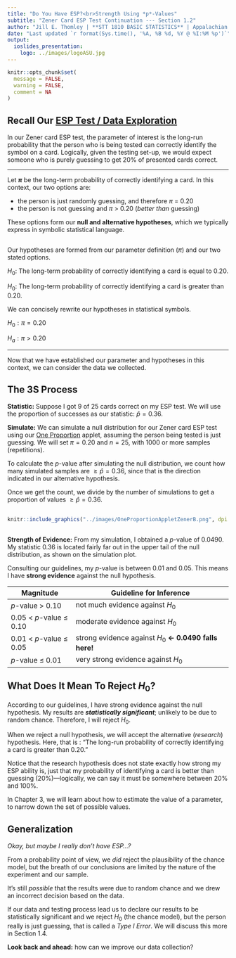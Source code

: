 ```yaml
---
title: "Do You Have ESP?<br>Strength Using *p*-Values"
subtitle: "Zener Card ESP Test Continuation --- Section 1.2"
author: "Jill E. Thomley | **STT 1810 BASIC STATISTICS** | Appalachian State University"
date: "Last updated `r format(Sys.time(), '%A, %B %d, %Y @ %I:%M %p')`"
output: 
  ioslides_presentation:
    logo: ../images/logoASU.jpg
---
```


```r
knitr::opts_chunk$set(
  message = FALSE,
  warning = FALSE,
  comment = NA
)
```


## Recall Our [ESP Test / Data Exploration](https://stat-jet-asu.github.io/STT1810BasicStatistics/Slides/Chapter00/ESPZenerCards_P_1.html)

In our Zener card ESP test, the parameter of interest is the long-run probability that the person who is being tested can correctly identify the symbol on a card. Logically, given the testing set-up, we would expect someone who is purely guessing to get 20% of presented cards correct.

<hr>

Let **$\pi$** be the long-term probability of correctly identifying a card. In this context, our two options are:

* the person is just randomly guessing, and therefore $\pi$ = 0.20
* the person is not guessing and $\pi$ > 0.20 (*better than* guessing)

These options form our **null and alternative hypotheses**, which we typically express in symbolic statistical language.


##

Our hypotheses are formed from our parameter definition ($\pi$) and our two stated options.

$H_0:$ The long-term probability of correctly identifying a card is equal to $0.20$.

$H_0:$ The long-term probability of correctly identifying a card is greater than $0.20$.

We can concisely rewrite our hypotheses in statistical symbols.

$H_0: \pi = 0.20$

$H_a: \pi > 0.20$

<hr>

Now that we have established our parameter and hypotheses in this context, we can consider the data we collected. 


## The 3S Process

**Statistic:** Suppose I got $9$ of $25$ cards correct on my ESP test. We will use the proportion of successes as our statistic: $\hat{p} = 0.36$.

**Simulate:** We can simulate a null distribution for our Zener card ESP test using our [One Proportion](http://www.isi-stats.com/isi2nd/ISIapplets2021.html) applet, assuming the person being tested is just guessing. We will set $\pi = 0.20$ and $n = 25$, with 1000 or more samples (repetitions). 

To calculate the *p*-value after simulating the null distribution, we count how many simulated samples are $\ge \hat{p} = 0.36$, since that is the direction indicated in our alternative hypothesis.

Once we get the count, we divide by the number of simulations to get a proportion of values $\ge \hat{p} = 0.36$.


## 

```r
knitr::include_graphics("../images/OneProportionAppletZenerB.png", dpi = 125)
```


##

**Strength of Evidence:** From my simulation, I obtained a *p*-value of $0.0490$. My statistic $0.36$ is located fairly far out in the upper tail of the null distribution, as shown on the simulation plot.

Consulting our guidelines, my *p*-value is between 0.01 and 0.05. This means I have **strong evidence** against the null hypothesis.

| Magnitude               | Guideline for Inference                                     |
|-------------------------|-------------------------------------------------------------|
| *p*-value > 0.10        | not much evidence against $H_0$                             |
| 0.05 < *p*-value ≤ 0.10 | moderate evidence against $H_0$                             |
| 0.01 < *p*-value ≤ 0.05 | strong evidence against $H_0$ **&larr; 0.0490 falls here!** |
| *p*-value ≤ 0.01        | very strong evidence against $H_0$                          |


## What Does It Mean To Reject $H_0$?

According to our guidelines, I have strong evidence against the null hypothesis. My results are ***statistically significant***; unlikely to be due to random chance. Therefore, I will reject $H_0$.

When we reject a null hypothesis, we will accept the alternative (*research*) hypothesis. Here, that is : "The long-run probability of correctly identifying a card is greater than $0.20$."

Notice that the research hypothesis does not state exactly how strong my ESP ability is, just that my probability of identifying a card is better than guessing (20%)---logically, we can say it must be somewhere between 20% and 100%.

In Chapter 3, we will learn about how to estimate the value of a parameter, to narrow down the set of possible values. 


## Generalization

*Okay, but maybe I really don't have ESP...?*

From a probability point of view, we *did* reject the plausibility of the chance model, but the breath of our conclusions are limited by the nature of the experiment and our sample.

It's still *possible* that the results were due to random chance and we drew an incorrect decision based on the data.

If our data and testing process lead us to declare our results to be statistically significant and we reject $H_0$ (the chance model), but the person really is just guessing, that is called a *Type I Error*. We will discuss this more in Section 1.4.

**Look back and ahead:** how can we improve our data collection?

